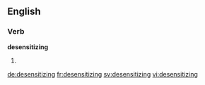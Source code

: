 
==English==

===Verb===
'''desensitizing'''

# {{present participle of|desensitize}}

[[de:desensitizing]]
[[fr:desensitizing]]
[[sv:desensitizing]]
[[vi:desensitizing]]